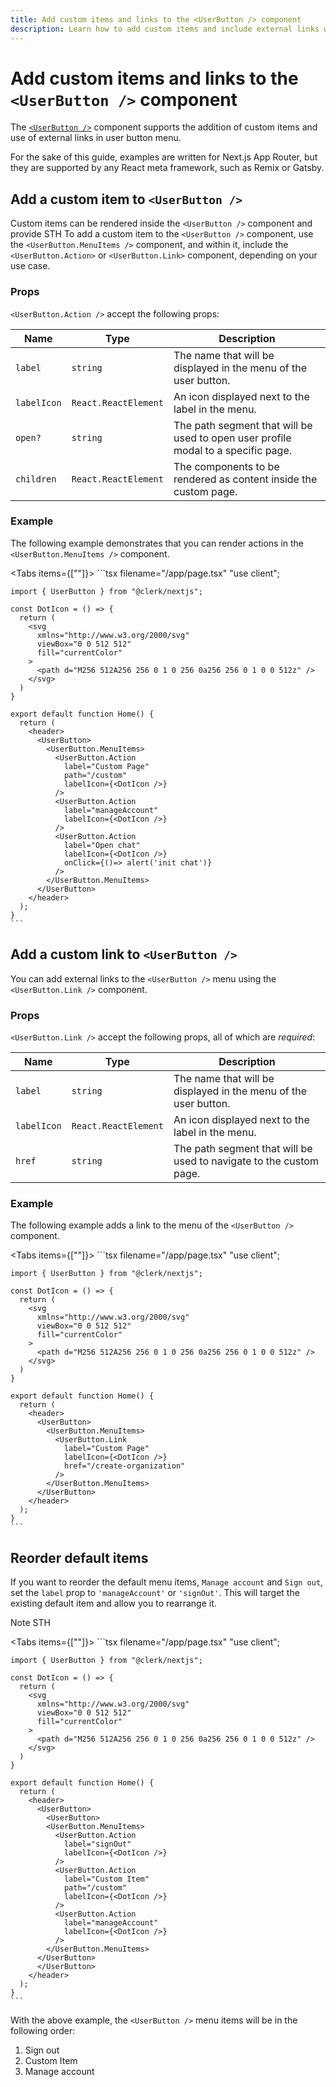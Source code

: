 ```yaml
---
title: Add custom items and links to the <UserButton /> component
description: Learn how to add custom items and include external links within the <UserButton /> menu.
---
```


# Add custom items and links to the `<UserButton />` component

The [`<UserButton />`](/docs/components/user/user-button) component supports the addition of custom items and use of external links in user button menu.

For the sake of this guide, examples are written for Next.js App Router, but they are supported by any React meta framework, such as Remix or Gatsby.

## Add a custom item to `<UserButton />`

Custom items can be rendered inside the `<UserButton />` component and provide STH
To add a custom item to the `<UserButton />` component, use the `<UserButton.MenuItems />` component, and within it, include the `<UserButton.Action>` or `<UserButton.Link>` component, depending on your use case.

### Props

`<UserButton.Action />` accept the following props:

| Name | Type | Description |
| --- | --- | --- |
| `label` | `string` | The name that will be displayed in the menu of the user button. |
| `labelIcon` | `React.ReactElement` | An icon displayed next to the label in the menu. |
| `open?` | `string` | The path segment that will be used to open user profile modal to a specific page.|
| `children` | `React.ReactElement` | The components to be rendered as content inside the custom page. |

### Example

The following example demonstrates that you can render actions in the `<UserButton.MenuItems />` component.

<Tabs items={["<UserButton />"]}>
  <Tab>
    ```tsx filename="/app/page.tsx"
    "use client";

    import { UserButton } from "@clerk/nextjs";

    const DotIcon = () => {
      return (
        <svg
          xmlns="http://www.w3.org/2000/svg"
          viewBox="0 0 512 512"
          fill="currentColor"
        >
          <path d="M256 512A256 256 0 1 0 256 0a256 256 0 1 0 0 512z" />
        </svg>
      )
    }

    export default function Home() {
      return (
        <header>
          <UserButton>
            <UserButton.MenuItems>
              <UserButton.Action
                label="Custom Page"
                path="/custom"
                labelIcon={<DotIcon />}
              />
              <UserButton.Action
                label="manageAccount"
                labelIcon={<DotIcon />}
              />
              <UserButton.Action
                label="Open chat"
                labelIcon={<DotIcon />}
                onClick={()=> alert('init chat')}
              />
            </UserButton.MenuItems>
          </UserButton>
        </header>
      );
    }
    ```
  </Tab>
</Tabs>

## Add a custom link to <code>\<UserButton /></code>

You can add external links to the `<UserButton />` menu using the `<UserButton.Link />` component.

### Props

`<UserButton.Link />` accept the following props, all of which are *required*:

| Name | Type | Description |
| --- | --- | --- |
| `label` | `string` | The name that will be displayed in the menu of the user button. |
| `labelIcon` | `React.ReactElement` | An icon displayed next to the label in the menu. |
| `href` | `string` | The path segment that will be used to navigate to the custom page.|

### Example

The following example adds a link to the menu of the `<UserButton />` component.

<Tabs items={["<UserButton />"]}>
  <Tab>
    ```tsx filename="/app/page.tsx"
    "use client";

    import { UserButton } from "@clerk/nextjs";

    const DotIcon = () => {
      return (
        <svg
          xmlns="http://www.w3.org/2000/svg"
          viewBox="0 0 512 512"
          fill="currentColor"
        >
          <path d="M256 512A256 256 0 1 0 256 0a256 256 0 1 0 0 512z" />
        </svg>
      )
    }

    export default function Home() {
      return (
        <header>
          <UserButton>
            <UserButton.MenuItems>
              <UserButton.Link
                label="Custom Page"
                labelIcon={<DotIcon />}
                href="/create-organization"
              />
            </UserButton.MenuItems>
          </UserButton>
        </header>
      );
    }
    ```
  </Tab>
</Tabs>

## Reorder default items

If you want to reorder the default menu items, `Manage account` and `Sign out`, set the `label` prop to `'manageAccount'` or `'signOut'`. This will target the existing default item and allow you to rearrange it.

Note STH

<Tabs items={["<UserButton />"]}>
  <Tab>
    ```tsx filename="/app/page.tsx"
    "use client";

    import { UserButton } from "@clerk/nextjs";

    const DotIcon = () => {
      return (
        <svg
          xmlns="http://www.w3.org/2000/svg"
          viewBox="0 0 512 512"
          fill="currentColor"
        >
          <path d="M256 512A256 256 0 1 0 256 0a256 256 0 1 0 0 512z" />
        </svg>
      )
    }

    export default function Home() {
      return (
        <header>
          <UserButton>
            <UserButton>
            <UserButton.MenuItems>
              <UserButton.Action
                label="signOut"
                labelIcon={<DotIcon />}
              />
              <UserButton.Action
                label="Custom Item"
                path="/custom"
                labelIcon={<DotIcon />}
              />
              <UserButton.Action
                label="manageAccount"
                labelIcon={<DotIcon />}
              />
            </UserButton.MenuItems>
          </UserButton>
          </UserButton>
        </header>
      );
    }
    ```
  </Tab>
</Tabs>

With the above example, the `<UserButton />` menu items will be in the following order:

1.  Sign out
2.  Custom Item
3.  Manage account
